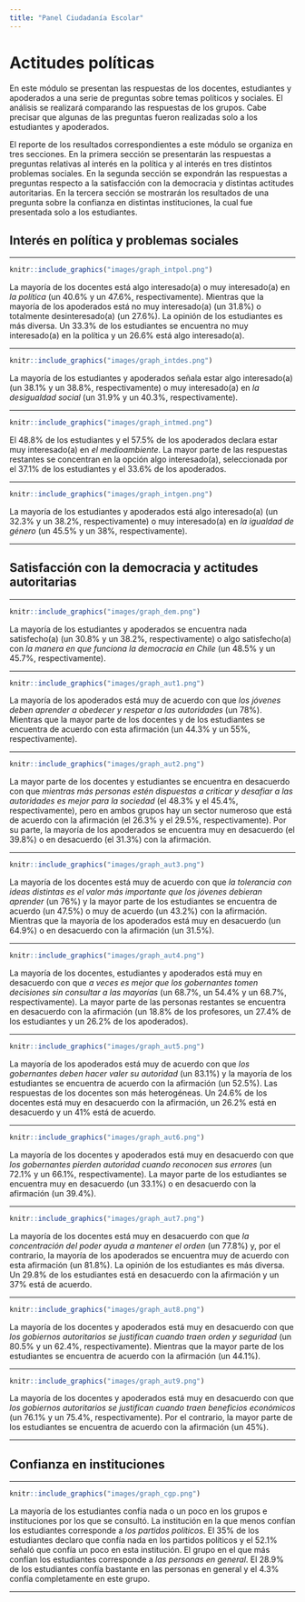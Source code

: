 ```yaml
---
title: "Panel Ciudadanía Escolar"
---
```

# Actitudes políticas
En este módulo se presentan las respuestas de los docentes, estudiantes y apoderados a una serie de preguntas sobre temas políticos y sociales. El análisis se realizará comparando las respuestas de los grupos. Cabe precisar que algunas de las preguntas fueron realizadas solo a los estudiantes y apoderados.


El reporte de los resultados correspondientes a este módulo se organiza en tres secciones. En la primera sección se presentarán las respuestas a preguntas relativas al interés en la política y al interés en tres distintos problemas sociales. En la segunda sección se expondrán las respuestas a preguntas respecto a la satisfacción con la democracia y distintas actitudes autoritarias. En la tercera sección se mostrarán los resultados de una pregunta sobre la confianza en distintas instituciones, la cual fue presentada solo a los estudiantes. 


## Interés en política y problemas sociales

---


```r
knitr::include_graphics("images/graph_intpol.png")
```

La mayoría de los docentes está algo interesado(a) o muy interesado(a) en _la política_ (un 40.6% y un 47.6%, respectivamente). Mientras que la mayoría de los apoderados está no muy interesado(a) (un 31.8%) o totalmente desinteresado(a) (un 27.6%). La opinión de los estudiantes es más diversa. Un 33.3% de los estudiantes se encuentra no muy interesado(a) en la política y un 26.6% está algo interesado(a).

---


```r
knitr::include_graphics("images/graph_intdes.png")
```

La mayoría de los estudiantes y apoderados señala estar algo interesado(a) (un 38.1% y un 38.8%, respectivamente) o muy interesado(a) en _la desigualdad social_ (un 31.9% y un 40.3%, respectivamente). 

---


```r
knitr::include_graphics("images/graph_intmed.png")
```

El 48.8% de los estudiantes y el 57.5% de los apoderados declara estar muy interesado(a) en _el medioambiente_. La mayor parte de las respuestas restantes se concentran en la opción algo interesado(a), seleccionada por el 37.1% de los estudiantes y el 33.6% de los apoderados.

---


```r
knitr::include_graphics("images/graph_intgen.png")
```

La mayoría de los estudiantes y apoderados está algo interesado(a) (un 32.3% y un 38.2%, respectivamente) o muy interesado(a) en _la igualdad de género_ (un 45.5% y un 38%, respectivamente). 

---

## Satisfacción con la democracia y actitudes autoritarias

---


```r
knitr::include_graphics("images/graph_dem.png")
```

La mayoría de los estudiantes y apoderados se encuentra nada satisfecho(a) (un 30.8% y un 38.2%, respectivamente) o algo satisfecho(a) con _la manera en que funciona la democracia en Chile_ (un 48.5% y un 45.7%, respectivamente). 

---


```r
knitr::include_graphics("images/graph_aut1.png")
```

La mayoría de los apoderados está muy de acuerdo con que _los jóvenes deben aprender a obedecer y respetar a las autoridades_ (un 78%). Mientras que la mayor parte de los docentes y de los estudiantes se encuentra de acuerdo con esta afirmación (un 44.3% y un 55%, respectivamente).

---


```r
knitr::include_graphics("images/graph_aut2.png")
```

La mayor parte de los docentes y estudiantes se encuentra en desacuerdo con que _mientras más personas estén dispuestas a criticar y desafiar a las autoridades es mejor para la sociedad_ (el 48.3% y el 45.4%, respectivamente), pero en ambos grupos hay un sector numeroso que está de acuerdo con la afirmación (el 26.3% y el 29.5%, respectivamente). Por su parte, la mayoría de los apoderados se encuentra muy en desacuerdo (el 39.8%) o en desacuerdo (el 31.3%) con la afirmación.

---


```r
knitr::include_graphics("images/graph_aut3.png")
```

La mayoría de los docentes está muy de acuerdo con que _la tolerancia con ideas distintas es el valor más importante que los jóvenes debieran aprender_ (un 76%) y la mayor parte de los estudiantes se encuentra de acuerdo (un 47.5%) o muy de acuerdo (un 43.2%) con la afirmación. Mientras que la mayoría de los apoderados está muy en desacuerdo (un 64.9%) o en desacuerdo con la afirmación (un 31.5%).

---


```r
knitr::include_graphics("images/graph_aut4.png")
```

La mayoría de los docentes, estudiantes y apoderados está muy en desacuerdo con que _a veces es mejor que los gobernantes tomen decisiones sin consultar a las mayorías_ (un 68.7%, un 54.4% y un 68.7%, respectivamente). La mayor parte de las personas restantes se encuentra en desacuerdo con la afirmación (un 18.8% de los profesores, un 27.4% de los estudiantes y un 26.2% de los apoderados).

---


```r
knitr::include_graphics("images/graph_aut5.png")
```

La mayoría de los apoderados está muy de acuerdo con que _los gobernantes deben hacer valer su autoridad_ (un 83.1%) y la mayoría de los estudiantes se encuentra de acuerdo con la afirmación (un 52.5%). Las respuestas de los docentes son más heterogéneas. Un 24.6% de los docentes está muy en desacuerdo con la afirmación, un 26.2% está en desacuerdo y un 41% está de acuerdo.

---


```r
knitr::include_graphics("images/graph_aut6.png")
```

La mayoría de los docentes y apoderados está muy en desacuerdo con que _los gobernantes pierden autoridad cuando reconocen sus errores_ (un 72.1% y un 66.1%, respectivamente). La mayor parte de los estudiantes se encuentra muy en desacuerdo (un 33.1%) o en desacuerdo con la afirmación (un 39.4%).

---


```r
knitr::include_graphics("images/graph_aut7.png")
```

La mayoría de los docentes está muy en desacuerdo con que _la concentración del poder ayuda a mantener el orden_ (un 77.8%) y, por el contrario, la mayoría de los apoderados se encuentra muy de acuerdo con esta afirmación (un 81.8%). La opinión de los estudiantes es más diversa. Un 29.8% de los estudiantes está en desacuerdo con la afirmación y un 37% está de acuerdo.

---


```r
knitr::include_graphics("images/graph_aut8.png")
```

La mayoría de los docentes y apoderados está muy en desacuerdo con que _los gobiernos autoritarios se justifican cuando traen orden y seguridad_ (un 80.5% y un 62.4%, respectivamente). Mientras que la mayor parte de los estudiantes se encuentra de acuerdo con la afirmación (un 44.1%).

---


```r
knitr::include_graphics("images/graph_aut9.png")
```

La mayoría de los docentes y apoderados está muy en desacuerdo con que _los gobiernos autoritarios se justifican cuando traen beneficios económicos_ (un 76.1% y un 75.4%, respectivamente). Por el contrario, la mayor parte de los estudiantes se encuentra de acuerdo con la afirmación (un 45%).

---

## Confianza en instituciones

---


```r
knitr::include_graphics("images/graph_cgp.png")
```

La mayoría de los estudiantes confía nada o un poco en los grupos e instituciones por los que se consultó. La institución en la que menos confían los estudiantes corresponde a _los partidos políticos_. El 35% de los estudiantes declaro que confía nada en los partidos políticos y el 52.1% señaló que confía un poco en esta institución. El grupo en el que más confían los estudiantes corresponde a _las personas en general_. El 28.9% de los estudiantes confía bastante en las personas en general y el 4.3% confía completamente en este grupo.

---